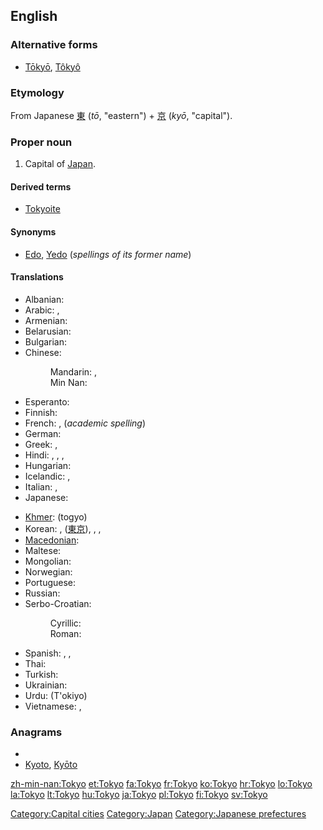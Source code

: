 {{wikipedia}}
{{also|tokyō|tōkyo|tōkyō|Tōkyō}}
==English==

===Alternative forms===
* [[Tōkyō]], [[Tôkyô]]

===Etymology===
From Japanese [[東]] (''tō'', "eastern") + [[京]] (''kyō'', "capital").

===Proper noun===
{{en-proper-noun}}

# Capital of [[Japan]].

====Derived terms====
* [[Tokyoite]]

====Synonyms====
* [[Edo]], [[Yedo]] (''spellings of its former name'')

====Translations====
{{trans-top|capital of Japan}}
* Albanian: {{t-|sq|Tokio|xs=Albanian}}
* Arabic: {{t-|ar|طوكيو|m|tr=Tuukyu}},  {{t|ar|توكيو|m|tr=tuukyu}}
* Armenian: {{t-|hy|Տոկիո|tr=Tokio}}
* Belarusian: {{t|be|Токіё|m|tr=Tókijo|xs=Belarusian}}
* Bulgarian: {{t-|bg|Токио|m}}
* Chinese:
*: Mandarin: {{t-|cmn|東京|sc=Hani}}, {{t-|cmn|东京|tr=Dōngjīng|sc=Hani}}
*: Min Nan: {{t|nan|Tang-kiaⁿ|xs=Min Nan}}
* Esperanto: {{t-|eo|Tokio|xs=Esperanto}}
* Finnish: {{t+|fi|Tokio}}
* French: {{t+|fr|Tokyo}}, (''academic spelling'') {{t+|fr|Tōkyō}}
* German: {{t+|de|Tokio}}
* Greek: {{t-|el|Τόκιο|n|tr=Tókio}}, {{t-|el|Τόκυο|n|tr=Tókyo}}
* Hindi: {{t|hi|टोक्यो|tr=T'okyo|xs=Hindi}}, {{t|hi|टोकियो|tr=T'okiyo|xs=Hindi}}, {{t|hi|तोक्यो|tr=Tokyo|xs=Hindi}}, {{t|hi|तोकियो|tr=Tokiyo|xs=Hindi}}
* Hungarian: {{t+|hu|Tokió}}
* Icelandic: {{t|is|Tókýó}}, {{t|is|Tókíó}}
* Italian: {{t-|it|Tokyo|f}}, {{t-|it|Tokio}}
* Japanese: {{t+|ja|東京|tr=とうきょう, Tōkyō}}
{{trans-mid}}
* [[Khmer]]: {{Khmr|[[តូក្យូ]]}} (togyo)
* Korean: {{t+|ko|도쿄|tr=Dokyo|sc=Hang}}, {{t|ko|동경|tr=Donggyeong|sc=Hang}} ([[東京]]), {{t|ko|토쿄|tr=Tokyo|sc=Hang}}, {{t|ko|토오쿄오|tr=Tookyoo|sc=Hang}}, {{t|ko|토우쿄우|tr=Toukyou|sc=Hang}}
* [[Macedonian]]: {{t-|mk|Токио|m|tr=Tókio}}
* Maltese: {{t|mt|Tokjo|xs=Maltese}}
* Mongolian: {{t-|mn|Токио|tr=Tokio|sc=Cyrl|xs=Mongolian}}
* Norwegian: {{t-|no|Tokyo}}
* Portuguese: {{t|pt|Tóquio|m}}
* Russian: {{t-|ru|Токио|m|tr=Tókio}} {{indeclinable}}
* Serbo-Croatian:
*: Cyrillic: {{tø|sh|Токио|m|alt=То̏кио|sc=Cyrl|xs=Serbo-Croatian}}
*: Roman: {{tø|sh|Tokio|m|alt=Tȍkio|xs=Serbo-Croatian}}
* Spanish: {{t+|es|Tokio}}, {{qualifier|rare}} {{t-|es|Tokyo|m}}, {{t|es|Tóquio|m}}
* Thai: {{t+|th|โตเกียว|tr=tōgieow}}
* Turkish: {{t-|tr|Tokyo}}
* Ukrainian: {{t|uk|Токіо|m|tr=Tókio|xs=Ukrainian}}
* Urdu: {{fa-Arab|[[ٹوکیو]]}} (T'okiyo)
* Vietnamese: {{t-|vi|Tokyo|xs=Vietnamese}},  {{t|vi|Đông Kinh Đô|xs=Vietnamese}}
{{trans-bottom}}

===Anagrams===
* {{alphagram|kooty}}
* [[Kyoto#English|Kyoto]], [[Kyōto#English|Kyōto]]

[[Category:Capital cities]]
[[Category:Japan]]
[[Category:Japanese prefectures]]

[[zh-min-nan:Tokyo]]
[[et:Tokyo]]
[[fa:Tokyo]]
[[fr:Tokyo]]
[[ko:Tokyo]]
[[hr:Tokyo]]
[[lo:Tokyo]]
[[la:Tokyo]]
[[lt:Tokyo]]
[[hu:Tokyo]]
[[ja:Tokyo]]
[[pl:Tokyo]]
[[fi:Tokyo]]
[[sv:Tokyo]]